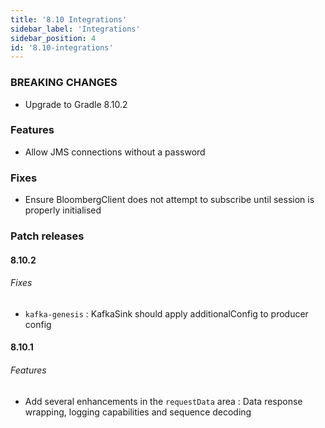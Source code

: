 ```yaml
---
title: '8.10 Integrations'
sidebar_label: 'Integrations'
sidebar_position: 4
id: '8.10-integrations'
---
```


### BREAKING CHANGES

* Upgrade to Gradle 8.10.2

### Features

* Allow JMS connections without a password 

### Fixes

* Ensure BloombergClient does not attempt to subscribe until session is properly initialised 

### Patch releases

#### 8.10.2

###### Fixes

* `kafka-genesis` : KafkaSink should apply additionalConfig to producer config 

#### 8.10.1

###### Features

* Add several enhancements in the `requestData` area : Data response wrapping, logging capabilities and sequence decoding

